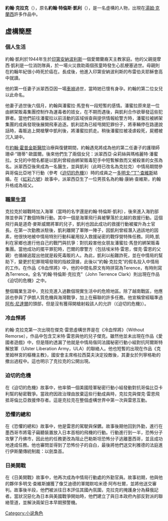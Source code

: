 {{unreferenced|time=2015-10-26T11:07:36+00:00}}
{{noteTA
|T=zh-hans:约翰·克拉克; zh-hk:約翰·克拉克; zh-tw:約翰·克拉克;
|1=zh-hans:克拉克; zh-hk:克拉克; zh-tw:克拉克;
|2=zh-hans:约翰; zh-hk:約翰; zh-tw:約翰;
}}

{{Infobox character
| colour     = #ADD8E6
| name       = 約翰·特倫斯克·凱利/克拉克<br>John Terrence Kelly/Clark
| image      = 
| caption    = 
| first      = [[獵殺紅色十月|獵殺紅色十月]]
| last       = [[傑克萊恩︰詭影任務|傑克萊恩︰詭影任務]]
| cause      =
| nickname   = 蛇([[虹彩六號|虹彩六號]])
| alias      = 
| species    = 
| gender     = 男
| age        =  
| born       = 印第安納波利斯，印第安那州
| death      =
| occupation = [[中央情報局|中央情報局]]準軍事行動官員,<br>[[海豹部隊|海豹部隊]]
| title      = 
| family     = 提摩西·凱利(父親，歿),<br> 凱利夫人 (母親，歿)
| spouse     = 派翠西亞·凱利,<br>珊卓 “珊蒂” ·歐圖爾·克拉克
| children = 瑪格麗特·潘蜜拉·克拉克,<br> 派翠西亞·朵莉絲·克拉克
| grandchildren = 約翰·康納·查維斯,<br> 約翰·派翠克·查維斯
| relatives = [[多明戈·查維斯|多明戈·查維斯]] (女婿)
| religion = 天主教
| episode    =
| portrayer  = [[威廉·達佛|威廉·達佛]]<br>[[李佛·薛伯|李佛·薛伯]]
| creator    = [[湯姆·克蘭西|湯姆·克蘭西]]
| awards = 軍事 -[[荣誉勋章|榮譽勳章]]，[[海軍十字勳章|海軍十字勳章]]，[[銀星勳章|銀星勳章]]綴銅像葉簇，[[銅星勳章|銅星勳章]]帶有英勇V標示與三個橡葉簇，三枚紫心勳章.<br>中央情報局 - 四枚 [[情報之星|情報之星]]勳章 (約等同中央情報局的銀星勳章)
| unit(s) = [[海豹部隊|海豹部隊]]，[[中央情報局特別行動科|中央情報局特別行動科]]特別行動組
}}

'''約翰·克拉克'''（{{lang-en|John Clark}}），原名'''約翰·特倫斯·凱利'''（{{lang-en|John Terrence Kelly}}），是一名虛構的人物，出現在[[湯姆·克蘭西|湯姆·克蘭西]]許多作品中。

==虛構簡歷==
===個人生活===
約翰·凱利於1944年生於[[印第安納波利斯|印第安納波利斯]]一個愛爾蘭裔天主教家庭。他的父親提摩西·凱利是一位消防隊員，於一場火災救助兩個孩童時發生心肌梗塞過世。母親則在約翰年紀很小時死於癌在。長成後，他進入印第安納波利斯的布雷伯夫耶穌會高中就讀。

他的第一任妻子派翠西亞因一場[[車禍|車禍]]過世，當時她已懷有身孕。約翰的第二位女兒以此命名。

他妻子過世後六個月，約翰與潘蜜拉·馬登有一段短暫的感情。潘蜜拉原來是一位由綁架販毒集團控制作為運毒者的妓女，在不期而遇後，與凱利合作欲舉發這些犯罪者。當他們前往潘蜜拉以前活動的區域偵查與提供情報給警方時，潘蜜拉被綁架集團的成員發現後展開飛車追逐。凱利認為已經甩開犯罪份子，將車輛停在路邊說話時，毒販追上開槍擊中凱利後，將潘蜜拉抓走。稍後潘蜜拉被凌虐殺死，屍體被沉入湖中。

在[[約翰·霍普金斯醫院|約翰·霍普金斯醫院]]治療與復健期間，約翰遇見將成為他的第二任妻子的護理師珊卓·“珊蒂”·歐圖爾。後來他們生了兩個女兒：派翠西亞·朵莉絲與瑪格麗特·潘蜜拉。女兒的中間名都是以凱利曾經由綁架販毒犯手中短暫解救而又被殺害的女孩為名。派翠西亞後來成為一名醫生，並與凱利（此時已改名為克拉克）中情局期間參與哥倫比亞地下行動（參考《[[迫切的危機|迫切的危機]]》）時的成員之一[[多明戈·“丁”·查維斯|多明戈·“丁”·查維斯]]結婚。在《[[虹彩六號|虹彩六號]]》故事中，派翠西亞生了一位男孩名為約翰·康納·查維斯，約翰升格成為祖父。

===職業生涯===
克拉克於越戰時加入海軍（當時的名字還是約翰·特倫斯·凱利），後來進入海豹部隊並參與了數個特殊行動。其中一個是海軍飛行員被擊落於北越的救援行動。這個飛行員是道奇·麥斯威爾將軍的兒子，凱利也因此成功的救援行動被擢升為士官長。在第一次勤務派駐後，凱利離開了軍隊一陣子，因凱利曾經潛入過該地的因素，他很快地被中情局特別行動科雇用投入救援祕密的戰俘營特殊任務。同時,凱利在家鄉也進行他自己的戰鬥與抗爭：對抗殺害他女朋友潘蜜拉·馬登的綁架販毒集團。當他成功的擺平罪犯時，巴爾的摩警方（包括埃米特·雷恩，傑克·雷恩的父親）也循線追蹤出他就是殺死毒販的人。為此，凱利以船難詐死，並在中情局的幫助下，變更於犯罪現場發現的指紋證據，此後以“約翰·克拉克”的假名投入中情局的工作。在作品《冷血悍將》中，他的中間名原文有時拼寫為Terence，有時則寫為Terrence。全名“約翰·特倫斯·克拉克”（John Terrence Clark）則出現在作品《迫切的危機》之中。

整個職業生涯中，克拉克進入過數個現實生活中的危險地區。除了越南戰區，他應該也參與了伊朗人質危機與海灣戰爭，加上在蘇聯的許多任務。他宣稱曾經瞄準過[[阿布·尼達爾|阿布·尼達爾]]的頭部，但是沒有獲得開槍射殺該人的允許（《迫切的危機》）。

=== 冷血悍將 ===
約翰·克拉克第一次出現在傑克·雷恩虛構世界是在《冷血悍將》（Without Remorse），作品中包含艾米特·雷恩與他的兒子傑克。雖然他並未出現在作品《愛國者遊戲》中，但是隱約透漏了他就是中情局偕同法國秘密行動小組對抗阿爾斯特解放軍（Ulster Liberation Army，ULA）的聯絡人。他也短暫的出現在作品《克里姆林宮的樞機主教》，國安會主席格拉西莫夫決定投敵後，其妻女於列寧格勒的撤出過程中。這也明示了克拉克的公開出現。

=== 迫切的危機 ===
在《迫切的危機》故事中，他率領一個美國陸軍秘密行動小組發動對抗哥倫比亞卡利幫的秘密戰爭。當政府因政治理由放棄這些行動成員時，克拉克與傑克·雷恩飛抵哥倫比亞救援倖存者。這是克拉克在整個虛構世界中第一次與雷恩互動。

=== 恐懼的總和 ===
在《恐懼的總和》故事中，他是雷恩的駕駛與保鑣。故事後期他回到外勤，進行在墨西哥市將電子竊聽裝置放入日本首相的飛機的行動。行動進行到一半，恐怖分子攻擊了丹佛市，因此他的任務更改為阻止巴勒斯坦恐怖分子逃離墨西哥，並且成功地達成任務。他也審問並得到了恐怖份子的自白，最後將他們送交利雅德的法庭進行伊斯蘭傳統制裁：以劍梟首。

=== 日美開戰 ===
在《日美開戰》故事中，他再次成為中情局行動處的外勤官員。故事初期，他與他的夥伴多明戈·查維斯擄獲了像艾迪德的軍閥默哈米德·阿布杜爾，並將他送交審判。故事後半段，他們被派往日本評估其國內氛圍，克拉克的掩護身分為蘇俄記者。當狀況惡化為日本與美國戰爭開始時，他們建立了與日本政府內部反對派的聯絡管道，並解決兩架日本早期預警機。

[[Category:小说角色|Category:小说角色]]